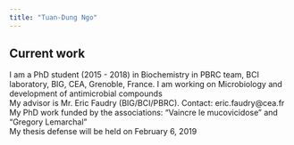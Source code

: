 ```yaml
---
title: "Tuan-Dung Ngo"
---
```



## Current work

I am a PhD student (2015 - 2018) in Biochemistry in PBRC team, BCI laboratory, BIG, CEA, Grenoble, France. I am working on Microbiology and development of antimicrobial compounds    
My advisor is Mr. Eric Faudry (BIG/BCI/PBRC). Contact: eric.faudry@cea.fr  
My PhD work funded by the associations: "Vaincre le mucovicidose" and "Gregory Lemarchal"  
My thesis defense will be held on February 6, 2019  
